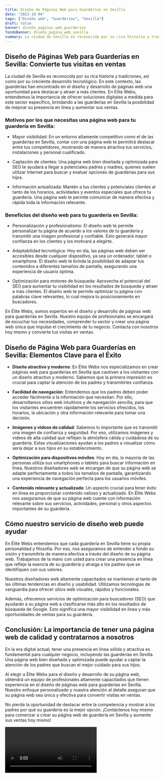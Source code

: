 ```yaml
---
title: Diseño de Páginas Web para Guarderías en Sevilla
date: "2023-10-04"
tags: ["Diseño web", "Guarderías", "Sevilla"]
draft: false
banner: diseño_paginas_web_guarderías
fondoBanner: diseño_pagina_web_sevilla
summary: La ciudad de Sevilla es reconocida por su rica historia y tradiciones, así como por su creciente desarrollo tecnológico. En este contexto, las guarderías han encontrado en el diseño y desarrollo de páginas web una oportunidad para destacar y atraer a más clientes. En Elite Webs, entendemos la importancia de ofrecer soluciones digitales a medida para este sector específico, brindando a las guarderías en Sevilla la posibilidad de mejorar su presencia en línea y aumentar sus ventas.
---
```



## Diseño de Páginas Web para Guarderías en Sevilla: Convierte tus visitas en ventas

La ciudad de Sevilla es reconocida por su rica historia y tradiciones, así como por su creciente desarrollo tecnológico. En este contexto, las guarderías han encontrado en el diseño y desarrollo de páginas web una oportunidad para destacar y atraer a más clientes. En Elite Webs, entendemos la importancia de ofrecer soluciones digitales a medida para este sector específico, brindando a las guarderías en Sevilla la posibilidad de mejorar su presencia en línea y aumentar sus ventas.

### Motivos por los que necesitas una página web para tu guardería en Sevilla:

- Mayor visibilidad: En un entorno altamente competitivo como el de las guarderías en Sevilla, contar con una página web te permitirá destacar entre tus competidores, mostrando de manera atractiva tus servicios, instalaciones y personal cualificado.

- Captación de clientes: Una página web bien diseñada y optimizada para SEO te ayudará a llegar a potenciales padres y madres, quienes suelen utilizar Internet para buscar y evaluar opciones de guarderías para sus hijos.

- Información actualizada: Mantén a tus clientes y potenciales clientes al tanto de los horarios, actividades y eventos especiales que ofrece tu guardería. Una página web te permite comunicar de manera efectiva y rápida toda la información relevante.

### Beneficios del diseño web para tu guardería en Sevilla:

- Personalización y profesionalismo: El diseño web te permite personalizar tu página de acuerdo a los valores de tu guardería y transmitir una imagen profesional y confiable. Esto generará mayor confianza en los clientes y los motivará a elegirte.

- Adaptabilidad tecnológica: Hoy en día, las páginas web deben ser accesibles desde cualquier dispositivo, ya sea un ordenador, tablet o smartphone. El diseño web te brinda la posibilidad de adaptar tus contenidos a diferentes tamaños de pantalla, asegurando una experiencia de usuario óptima.

- Optimización para motores de búsqueda: Aprovecha el potencial del SEO para aumentar tu visibilidad en los resultados de búsqueda y atraer a más clientes. El diseño web te permite optimizar tu página con palabras clave relevantes, lo cual mejora tu posicionamiento en buscadores.

En Élite Webs, somos expertos en el diseño y desarrollo de páginas web para guarderías en Sevilla. Nuestro equipo de profesionales se encargará de escuchar tus necesidades, comprender tu sector y crear una página web única que impulse el crecimiento de tu negocio. Contacta con nosotros hoy mismo y convierte tus visitas en ventas.

<GifSeo />

<Cta />

## Diseño de Página Web para Guarderías en Sevilla: Elementos Clave para el Éxito

- **Diseño atractivo y moderno**: En Élite Webs nos especializamos en crear páginas web para guarderías en Sevilla que cautiven a los visitantes con un diseño atractivo y moderno. Sabemos que la primera impresión es crucial para captar la atención de los padres y transmitirles confianza.

- **Facilidad de navegación**: Entendemos que los padres deben poder acceder fácilmente a la información que necesitan. Por ello, desarrollamos sitios web intuitivos y de navegación sencilla, para que los visitantes encuentren rápidamente los servicios ofrecidos, los horarios, la ubicación y otra información relevante para tomar una decisión.

- **Imágenes y videos de calidad**: Sabemos lo importante que es transmitir una imagen de confianza y seguridad. Por eso, utilizamos imágenes y videos de alta calidad que reflejen la atmósfera cálida y cuidadosa de su guardería. Estas visualizaciones ayudan a los padres a visualizar cómo sería dejar a sus hijos en su establecimiento.

- **Optimización para dispositivos móviles**: Hoy en día, la mayoría de las personas utiliza sus smartphones o tablets para buscar información en línea. Nuestros diseñadores web se encargan de que su página web se adapte perfectamente a todos los tamaños de pantalla, garantizando una experiencia de navegación perfecta para los usuarios móviles.

- **Contenido relevante y actualizado**: Un aspecto crucial para tener éxito en línea es proporcionar contenido valioso y actualizado. En Élite Webs nos aseguramos de que su página web cuente con información relevante sobre sus servicios, actividades, personal y otros aspectos importantes de su guardería.

## Cómo nuestro servicio de diseño web puede ayudar

En Élite Webs entendemos que cada guardería en Sevilla tiene su propia personalidad y filosofía. Por eso, nos aseguramos de entender a fondo su visión y transmitirla de manera efectiva a través del diseño de su página web. Trabajamos de la mano con usted para crear una presencia en línea que refleje la esencia de su guardería y atraiga a los padres que se identifiquen con sus valores.

Nuestros diseñadores web altamente capacitados se mantienen al tanto de las últimas tendencias en diseño y usabilidad. Utilizamos tecnologías de vanguardia para ofrecer sitios web visuales, rápidos y funcionales.

Además, ofrecemos servicios de optimización para buscadores (SEO) que ayudarán a su página web a clasificarse más alto en los resultados de búsqueda de Google. Esto significa una mayor visibilidad en línea y más oportunidades de ventas para su guardería.

## Conclusión: La importancia de tener una página web de calidad y contratarnos a nosotros

En la era digital actual, tener una presencia en línea sólida y atractiva es fundamental para cualquier negocio, incluyendo las guarderías en Sevilla. Una página web bien diseñada y optimizada puede ayudar a captar la atención de los padres que buscan el mejor cuidado para sus hijos.

Al elegir a Élite Webs para el diseño y desarrollo de su página web, obtendrá un equipo de profesionales altamente capacitados que tienen experiencia en el diseño de páginas web para guarderías en Sevilla. Nuestro enfoque personalizado y nuestra atención al detalle aseguran que su página web sea única y efectiva para convertir visitas en ventas.

No pierda la oportunidad de destacar entre la competencia y mostrar a los padres por qué su guardería es la mejor opción. ¡Contáctenos hoy mismo para comenzar a crear su página web de guardería en Sevilla y aumente sus ventas hoy mismo!

<Video />

<CtaBot job="Guarderías" city="Sevilla" />

<Gmaps query="Sevilla+españa+maps" />
